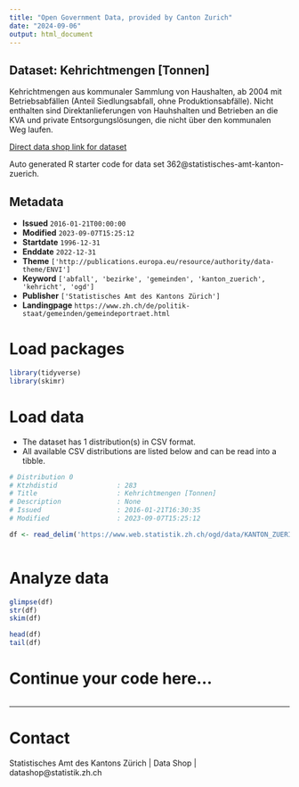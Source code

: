 ```yaml
---
title: "Open Government Data, provided by Canton Zurich"
date: "2024-09-06"
output: html_document
---
```


## Dataset: Kehrichtmengen [Tonnen]

Kehrichtmengen aus kommunaler Sammlung von Haushalten, ab 2004 mit Betriebsabfällen (Anteil Siedlungsabfall, ohne Produktionsabfälle). Nicht enthalten sind Direktanlieferungen von Hauhshalten und Betrieben an die KVA und private Entsorgungslösungen, die nicht über den kommunalen Weg laufen.

[Direct data shop link for dataset](https://www.zh.ch/de/politik-staat/statistik-daten/datenkatalog.html#/datasets/362@statistisches-amt-kanton-zuerich)

Auto generated R starter code for data set 362@statistisches-amt-kanton-zuerich.

## Metadata

- **Issued** `2016-01-21T00:00:00`
- **Modified** `2023-09-07T15:25:12`
- **Startdate** `1996-12-31`
- **Enddate** `2022-12-31`
- **Theme** `['http://publications.europa.eu/resource/authority/data-theme/ENVI']`
- **Keyword** `['abfall', 'bezirke', 'gemeinden', 'kanton_zuerich', 'kehricht', 'ogd']`
- **Publisher** `['Statistisches Amt des Kantons Zürich']`
- **Landingpage** `https://www.zh.ch/de/politik-staat/gemeinden/gemeindeportraet.html`


# Load packages

```r

library(tidyverse)
library(skimr)

```

# Load data

-   The dataset has 1 distribution(s) in CSV format.
-   All available CSV distributions are listed below and can be read into a tibble.

```r

# Distribution 0
# Ktzhdistid               : 283
# Title                    : Kehrichtmengen [Tonnen]
# Description              : None
# Issued                   : 2016-01-21T16:30:35
# Modified                 : 2023-09-07T15:25:12

df <- read_delim('https://www.web.statistik.zh.ch/ogd/data/KANTON_ZUERICH_135.csv')



```

# Analyze data

```r

glimpse(df)
str(df)
skim(df)

head(df)
tail(df)

```

# Continue your code here...

```r

```

------------------------------------------------------------------------

# Contact

Statistisches Amt des Kantons Zürich | Data Shop | datashop@statistik.zh.ch
